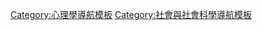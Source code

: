 {{Navbox
|name = 戀物
|title = [[戀物]]
|state = {{{state|autocollapse}}}
|listclass = hlist

|group1 = 行動狀態
|list1 =
* [[露體]]
* [[漏尿]] 
* [[戀尿]] 
* [[嗜糞]] 
* [[異性裝扮]]
* [[色情哺乳|戀母乳]]
* [[返嬰癖]]
* [[沐汙癖]] 
* [[戀孕婦癖|戀孕婦]]
* {{link-en|戀搔癢|Tickling game}}
* {{link-en|全身包裹癖|Total enclosure fetishism}}
* [[绿帽子]]
* [[巨大愛好]]/[[女巨人]]
* [[吞食性愛好]] 
* [[慕自我暗殺癖]]

|group2 = [[部分體戀癖|部分主義]]
|list2 =
* [[戀髮癖|戀髮]]
* [[戀鼻]]
* [[戀胸]]
* [[恋手]]
* [[戀腹]]
* [[恋足]]
* [[戀腋窩]]
* [[戀肚臍]]
* {{link-en|戀耳垂|Earlobe fetishism}}
* {{link-en|戀眼球|Oculolinctus}}
* {{link-en|戀豐腴|Fat fetishism}}

|group3 = 服裝
|list3 =
* {{link-en|戀服|Clothing fetish}}
* [[恋鞋]] 
* [[恋靴]]
** {{link-en|芭蕾靴|Ballet boot}}
** {{link-en|靴子崇拜|Boot worship}}
* [[戀襪]]
* [[戀內衣|戀裤袜]]
* [[戀褲]]
** [[戀女內褲]] 
* [[戀內衣]]
* [[戀制服]]
* [[戀尿布]]
* [[戀氨綸]] 
* [[皮革戀|戀皮革]] 
* {{link-en|戀手套|Glove fetishism}}
* [[戀眼鏡]] 
* {{link-en|戀橡膠與PVC|Rubber and PVC fetishism}}

|group4 = 對象
|list4 =
* [[戀菸癖|戀菸]]
* [[戀水癖|戀水]]
* [[戀氣球]]
* [[戀玩偶癖|戀玩偶]]
* {{link-en|戀機器人|Robot fetishism}}

|group5 = 争议/非法
|list5 =
* [[戀屍]]
* [[戀童]]
* [[戀少年]]
* [[戀青少年]]
* [[淫樂殺人]] 

|group6 = 相關話題
|list6 =
* [[BDSM]]
** [[踢睪]]
** [[打屁股]]
** [[性角色扮演]]
** [[戀醫學癖|戀醫學]] 
* [[物戀]]
* [[動物戀]]
* [[性偏好]]
* [[性偏離]]
* [[戀物次文化]]
* [[皮革自豪之旗]]
* {{link-en|國際戀物日|International Fetish Day}}
* {{link-en|橡膠自豪之旗|Rubber pride flag}}
}}<noinclude>
{{collapsible option}}
[[Category:心理學導航模板]]
[[Category:社會與社會科學導航模板]]
</noinclude>